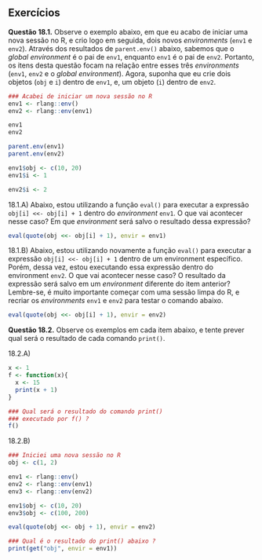 



## Exercícios {.unnumbered}

**Questão 18.1.** Observe o exemplo abaixo, em que eu acabo de iniciar uma nova sessão no R, e crio logo em seguida, dois novos *environments* (`env1` e `env2`). Através dos resultados de `parent.env()` abaixo, sabemos que o *global environment* é o pai de `env1`, enquanto `env1` é o pai de `env2`. Portanto, os itens desta questão focam na relação entre esses três *environments* (`env1`, `env2` e o *global environment*). Agora, suponha que eu crie dois objetos (`obj` e `i`) dentro de `env1`, e, um objeto (`i`) dentro de `env2`.

```r
### Acabei de iniciar um nova sessão no R
env1 <- rlang::env()
env2 <- rlang::env(env1)

env1
env2

parent.env(env1)
parent.env(env2)

env1$obj <- c(10, 20)
env1$i <- 1

env2$i <- 2
```


18.1.A) Abaixo, estou utilizando a função `eval()` para executar a expressão `obj[i] <<- obj[i] + 1` dentro do *environment* `env1`. O que vai acontecer nesse caso? Em que *environment* será salvo o resultado dessa expressão?

```r
eval(quote(obj <<- obj[i] + 1), envir = env1)
```


18.1.B) Abaixo, estou utilizando novamente a função `eval()` para executar a expressão `obj[i] <<- obj[i] + 1` dentro de um environment específico. Porém, dessa vez, estou executando essa expressão dentro do environment `env2`. O que vai acontecer nesse caso? O resultado da expressão será salvo em um *environment* diferente do item anterior? Lembre-se, é muito importante começar com uma sessão limpa do R, e recriar os *environments* `env1` e `env2` para testar o comando abaixo.


```r
eval(quote(obj <<- obj[i] + 1), envir = env2)
```





**Questão 18.2.** Observe os exemplos em cada item abaixo, e tente prever qual será o resultado de cada comando `print()`.


18.2.A)

```r
x <- 1
f <- function(x){
  x <- 15
  print(x + 1)
}

### Qual será o resultado do comando print()
### executado por f() ?
f()
```



18.2.B) 


```r
### Iniciei uma nova sessão no R
obj <- c(1, 2)

env1 <- rlang::env()
env2 <- rlang::env(env1)
env3 <- rlang::env(env2)

env1$obj <- c(10, 20)
env3$obj <- c(100, 200)

eval(quote(obj <<- obj + 1), envir = env2)

### Qual é o resultado do print() abaixo ?
print(get("obj", envir = env1))
```





